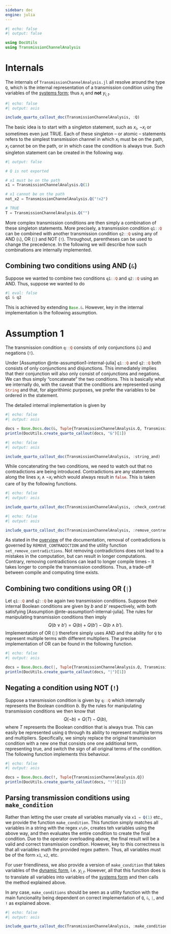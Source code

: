 ```yaml
---
sidebar: doc
engine: julia
---
```


```julia
#| echo: false
#| output: false

using DocUtils
using TransmissionChannelAnalysis
```

# Internals

The internals of `TransmissionChannelAnalysis.jl`{.julia} all resolve around the type `Q`{.julia}, which is the internal representation of a transmission condition using the variables of the [systems form](/faq/topics/systems-form.qmd); thus $x_i$ and **not** $y_{i,t}$.  


```julia
#| echo: false
#| output: asis

include_quarto_callout_doc(TransmissionChannelAnalysis, :Q)
```

The basic idea is to start with a singleton statement, such as $x_i$, $\neg x_i$ or sometimes even just $\text{TRUE}$. Each of these singleton -- or atomic -- statements refers to the simplest transmission channel in which $x_i$ must be on the path, $x_i$ cannot be on the path, or in which case the condition is always true. Such singleton statement can be created in the following way. 

```julia
#| output: false

# Q is not exported

# x1 must be on the path
x1 = TransmissionChannelAnalysis.Q(1)

# x1 cannot be on the path
not_x2 = TransmissionChannelAnalysis.Q("!x2")

# TRUE
T = TransmissionChannelAnalysis.Q("")

```

More complex transmission conditions are then simply a combination of these singleton statements. More precisely, a transmission condition `q1::Q`{.julia} can be combined with another transmission condition `q2::Q`{.julia} using any of AND (`&`{.julia}), OR (`|`{.julia}) and NOT (`!`{.julia}). Throughout, parentheses can be used to change the precedence. In the following we will describe how such combinations are internally implemented. 

## Combining two conditions using AND (`&`{.julia})

Suppose we wanted to combine two conditions `q1::Q`{.julia} and `q2::Q`{.julia} using an AND. Thus, suppose we wanted to do

```julia
#| eval: false
q1 & q2
```

This is achieved by extending `Base.&`{.julia}. However, key in the internal implementation is the following assumption. 

::: {#nte-assumption1-internal-julia .callout-note}
# Assumption 1

The transmission condition `q::Q`{.julia} consists of only conjunctions (`&`{.julia}) and negations (`!`{.julia}). 
:::

Under [Assumption @nte-assumption1-internal-julia] `q1::Q`{.julia} and `q2::Q`{.julia} both consists of only conjunctions and disjunctions. This immediately implies that their conjunction will also only consist of conjunctions and negations. We can thus simply "concatenate" the two conditions. This is basically what we internally do, with the caveat that the conditions are represented using `String`{.julia} and that, for algorithimic purposes, we prefer the variables to be ordered in the statement. 

The detailed internal implementation is given by 

```julia
#| echo: false 
#| output: asis

docs = Base.Docs.doc(&, Tuple{TransmissionChannelAnalysis.Q, TransmissionChannelAnalysis.Q})
println(DocUtils.create_quarto_callout(docs, "&")[1])
```


```julia
#| echo: false 
#| output: asis

include_quarto_callout_doc(TransmissionChannelAnalysis, :string_and)
```

While concatenating the two conditions, we need to watch out that no contradictions are being introduced. Contradictions are any statements along the lines $x_i \land \neg x_i$ which would always result in `false`{.julia}. This is taken care of by the following functions. 


```julia
#| echo: false 
#| output: asis

include_quarto_callout_doc(TransmissionChannelAnalysis, :check_contradiction)
```

```julia
#| echo: false 
#| output: asis

include_quarto_callout_doc(TransmissionChannelAnalysis, :remove_contradictions)
```

As stated in the [overview]("./index.qmd") of the documentation, removal of contradictions is governed by `REMOVE_CONTRADICTION`{.julia} and the utility function `set_remove_contradictions`{.julia}. Not removing contradictions does not lead to a mistakes in the computation, but can result in longer computations. Contrary, removing contradictions can lead to longer compile times -- it takes longer to compile the transmission conditions. Thus, a trade-off between compile and computing time exists. 

## Combining two conditions using OR (`|`{.julia})

Let `q1::Q`{.julia} and `q2::Q`{.julia} be again two transmission conditions. Suppose their internal Boolean conditions are given by $b$ and $b'$ respectively, with both satisfying [Assumption @nte-assumption1-internal-julia]. The rules for manipulating transmission conditions then imply
$$
Q(b \lor b') = Q(b) + Q(b') - Q(b \land b').
$$
Implementation of OR (`|`{.julia}) therefore simply uses AND and the ability for `Q`{.julia} to represent multiple terms with different multipliers. The precise implementation of OR can be found in the following function. 


```julia
#| echo: false 
#| output: asis

docs = Base.Docs.doc(|, Tuple{TransmissionChannelAnalysis.Q, TransmissionChannelAnalysis.Q})
println(DocUtils.create_quarto_callout(docs, "|")[1])
```

## Negating a condition using NOT (`!`{.julia})

Suppose a transmission condition is given by `q::Q`{.julia} which internally represents the Boolean condition $b$. By the rules for manipulating transmission conditions we then know that 
$$
Q(\neg b) = Q(T) - Q(b),
$$
where $T$ represents the Boolean condition that is always true. This can easily be represented using `Q`{.julia} through its ability to represent multiple terms and multipliers. Specifically, we simply replace the original transmission condition with a new one that consists one one additional term, representing true, and switch the sign of all original terms of the condition. The following function implements this behaviour. 

```julia
#| echo: false 
#| output: asis

docs = Base.Docs.doc(!, Tuple{TransmissionChannelAnalysis.Q})
println(DocUtils.create_quarto_callout(docs, "!")[1])
```

## Parsing transmission conditions using `make_condition`{.julia}

Rather than letting the user create all variables manually via `x1 = Q(1)`{.julia} etc., we provide the function `make_condition`{.julia}. This function simply matches all variables in a string with the regex `x\d+`, creates teh variables using the above way, and then evaluates the entire condition to create the final condition. Due to the operator overloading above, the final result will be a valid and correct transmission condtion. However, key to this correctness is that all variables math the provided regex pattern. Thus, all variables must be of the form `x1`, `x2`, etc. 

For user friendliness, we also provide a version of `make_condition`{.julia} that takes variables of the [dynamic form](/faq/topics/dynamic-form.qmd), i.e. $y_{i,t}$. However, all that this function does is to translate all variables into variables of the [systems form](/faq/topics/systems-form.qmd) and then calls the method explained above. 

In any case, `make_conditions`{.julia} should be seen as a utility function with the main funcionality being dependent on correct implementation of `Q`{.julia}, `&`{.julia}, `|`{.julia}, and `!`{.julia} as explained above. 


```julia
#| echo: false 
#| output: asis

include_quarto_callout_doc(TransmissionChannelAnalysis, :make_condition)
```

